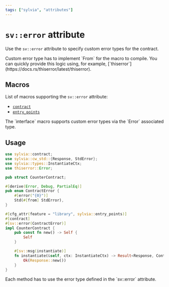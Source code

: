 ```yaml
---
tags: ["sylvia", "attributes"]
---
```



# `sv::error` attribute

Use the `sv::error` attribute to specify custom error types for the contract.

<Callout>
Custom error type has to implement `From<StdError>` for the macro to compile.
You can quickly provide this logic using, for example, [`thiserror`](https://docs.rs/thiserror/latest/thiserror).
</Callout>

## Macros

List of macros supporting the `sv::error` attribute:

- [`contract`](../macros/contract)
- [`entry_points`](../macros/entry-points)

<Callout>
  The `interface` macro supports custom error types via the `Error` associated
  type.
</Callout>

## Usage

```rust
use sylvia::contract;
use sylvia::cw_std::{Response, StdError};
use sylvia::types::InstantiateCtx;
use thiserror::Error;

pub struct CounterContract;

#[derive(Error, Debug, PartialEq)]
pub enum ContractError {
    #[error("{0}")]
    Std(#[from] StdError),
}

#[cfg_attr(feature = "library", sylvia::entry_points)]
#[contract]
#[sv::error(ContractError)]
impl CounterContract {
    pub const fn new() -> Self {
        Self
    }

    #[sv::msg(instantiate)]
    fn instantiate(&self, ctx: InstantiateCtx) -> Result<Response, ContractError> {
        Ok(Response::new())
    }
}
```

<Callout>
  Each method has to use the error type defined in the `sv::error` attribute.
</Callout>

